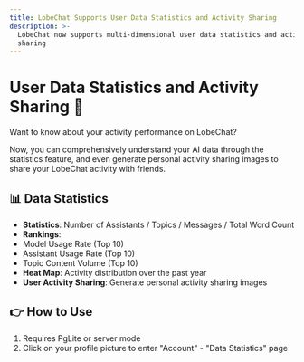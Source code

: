 ```yaml
---
title: LobeChat Supports User Data Statistics and Activity Sharing
description: >-
  LobeChat now supports multi-dimensional user data statistics and activity
  sharing
---
```


# User Data Statistics and Activity Sharing 💯

Want to know about your activity performance on LobeChat?

Now, you can comprehensively understand your AI data through the statistics feature, and even generate personal activity sharing images to share your LobeChat activity with friends.

## 📊 Data Statistics

- **Statistics**: Number of Assistants / Topics / Messages / Total Word Count
- **Rankings**:
- Model Usage Rate (Top 10)
- Assistant Usage Rate (Top 10)
- Topic Content Volume (Top 10)
- **Heat Map**: Activity distribution over the past year
- **User Activity Sharing**: Generate personal activity sharing images

## 👉 How to Use

1. Requires PgLite or server mode
2. Click on your profile picture to enter "Account" - "Data Statistics" page
